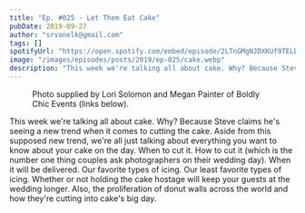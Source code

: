 ```yaml
---
title: "Ep. #025 - Let Them Eat Cake"
pubDate: 2019-09-27
author: "srvanelk@gmail.com"
tags: []
spotifyUrl: "https://open.spotify.com/embed/episode/2LTnGMgNJDXKUf9TELDWMX?utm_source=generator&theme=0"
image: "/images/episodes/posts/2019/ep-025/cake.webp"
description: "This week we're talking all about cake. Why? Because Steve claims he's seeing a new trend when it comes to cutting the cake."
---
```



<figure>
  <img src="/images/episodes/posts/2019/ep-025/cake.webp" alt="" />
  <figcaption>
    Photo supplied by Lori Solomon and Megan Painter of Boldly Chic Events
    (links below).
  </figcaption>
</figure>

<SpotifyEmbed
  spotifyUrl={frontmatter.spotifyUrl}
  coverImage={frontmatter.image}
  coverAlt={frontmatter.title}
  title="Wedded"
  subtitle="Tap to load this episode"
/>
This week we're talking all about cake. Why? Because Steve claims he's seeing a new
trend when it comes to cutting the cake. Aside from this supposed new trend, we're
all just talking about everything you want to know about your cake on the day. When
to cut it. How to cut it (which is the number one thing couples ask photographers
on their wedding day). When it will be delivered. Our favorite types of icing. Our
least favorite types of icing. Whether or not holding the cake hostage will keep
your guests at the wedding longer. Also, the proliferation of donut walls across
the world and how they're cutting into cake's big day.
